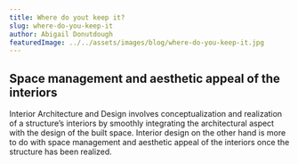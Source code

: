 ```yaml
---
title: Where do yout keep it?
slug: where-do-you-keep-it
author: Abigail Donutdough
featuredImage: ../../assets/images/blog/where-do-you-keep-it.jpg
---
```


## Space management and aesthetic appeal of the interiors

Interior Architecture and Design involves conceptualization and realization of a structure’s interiors by smoothly integrating the architectural aspect with the design of the built space. Interior design on the other hand is more to do with space management and aesthetic appeal of the interiors once the structure has been realized.
